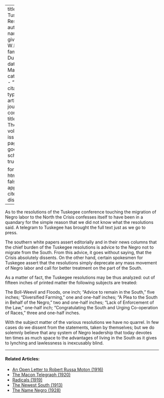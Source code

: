 
---
title: 'The Tuskegee Resolutions'
author:
  - name:
      given: W.E.B.
      family: Du Bois
date: Mar. 1917
categories: 
  - ""
citation: 
  type: article-journal
  container-title: The Crisis
  volume: 13
  issue: 5
  page: 219
google-scholar: true

format:
  html:
    toc: false
    appendix-cite-as: display
---



As to the resolutions of the Tuskegee conference touching the migration of Negro labor to the North the <span class="small-caps">Crisis</span> confesses itself to have been in a quandary for the simple reason that we did not know what the resolutions said. A telegram to Tuskegee has brought the full text just as we go to press.

The southern white papers assert editorially and in their news columns that the chief burden of the Tuskegee resolutions is advice to the Negro not to migrate from the South. From this advice, it goes without saying, that the <span class="small-caps">Crisis</span> absolutely dissents. On the other hand, certain spokesmen for Tuskegee assert that the resolutions simply deprecate any mass movement of Negro labor and call for better treatment on the part of the South.

As a matter of fact, the Tuskegee resolutions may be thus analyzed: out of fifteen inches of printed matter the following subjects are treated:

The Boll-Weevil and Floods, one inch; "Advice to remain in the South," five inches; "Diversified Farming," one and one-half inches; "A Plea to the South in Behalf of the Negro," two and one-half inches; "Lack of Enforcement of the Law," one-half inch; "Congratulating the South and Urging Co-operation of Races," three and one-half inches.

With the subject matter of the various resolutions we have no quarrel. In few cases do we dissent from the statements, taken by themselves; but we do solemnly believe that any system of Negro leadership that today devotes ten times as much space to the advantages of living in the South as it gives to lynching and lawlessness is inexcusably blind.

<!-- Similar articles start here -->

<hr>
#### Related Articles:

* [An Open Letter to Robert Russa Moton (1916)](/Volumes/12/03/open_letter.html)
* [The Macon Telegraph (1920)](/Volumes/19/03/macon_telegraph.html)
* [Radicals (1919)](/Volumes/19/02/radicals.html)
* [The Newest South (1913)](/Volumes/06/03/newest_south.html)
* [The Name Negro (1928)](/Volumes/35/03/name_negro.html)

<!-- Similar articles end here -->